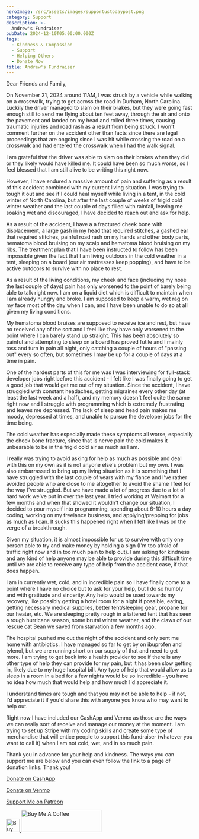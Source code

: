 ```yaml
---
heroImage: /src/assets/images/supportustodaypost.png
category: Support
description: >-
  Andrew's Fundraiser
pubDate: 2024-12-10T05:00:00.000Z
tags:
  - Kindness & Compassion
  - Support
  - Helping Others
  - Donate Now
title: Andrew's Fundraiser
---
```


Dear Friends and Family,

On November 21, 2024 around 11AM, I was struck by a vehicle while walking on a crosswalk, trying to get across the road in Durham, North Carolina. Luckily the driver managed to slam on their brakes, but they were going fast enough still to send me flying about ten feet away, through the air and onto the pavement and landed on my head and rolled three times, causing traumatic injuries and road rash as a result from being struck. I won't comment further on the accident other than facts since there are legal proceedings that are ongoing since I was hit while crossing the road on a crosswalk and had entered the crosswalk when I had the walk signal.

I am grateful that the driver was able to slam on their brakes when they did or they likely would have killed me. It could have been so much worse, so I feel blessed that I am still alive to be writing this right now.

However, I have endured a massive amount of pain and suffering as a result of this accident combined with my current living situation. I was trying to tough it out and see if I could heal myself while living in a tent, in the cold winter of North Carolina, but after the last couple of weeks of frigid cold winter weather and the last couple of days filled with rainfall, leaving me soaking wet and discouraged, I have decided to reach out and ask for help.

As a result of the accident, I have a a fractured cheek bone with displacement, a large gash in my head that required stitches, a gashed ear that required stitches, painful road rash on my hands and other body parts, hematoma blood bruising on my scalp and hematoma blood bruising on my ribs. The treatment plan that I have been instructed to follow has been impossible given the fact that I am living outdoors in the cold weather in a tent, sleeping on a board (our air mattresses keep popping), and have to be active outdoors to survive with no place to rest.

As a result of the living conditions, my cheek and face (including my nose the last couple of days) pain has only worsened to the point of barely being able to talk right now. I am on a liquid diet which is difficult to maintain when I am already hungry and broke. I am supposed to keep a warm, wet rag on my face most of the day when I can, and I have been unable to do so at all given my living conditions.

My hematoma blood bruises are supposed to receive ice and rest, but have no received any of the sort and I feel like they have only worsened to the point where I can barely stand up straight. This has been absolutely so painful and attempting to sleep on a board has proved futile and I mainly toss and turn in pain all night, only catching a couple of hours of "passing out" every so often, but sometimes I may be up for a couple of days at a time in pain.

One of the hardest parts of this for me was I was interviewing for full-stack developer jobs right before this accident - I felt like I was finally going to get a  good job that would get me out of my situation. Since the accident, I have struggled with constant headaches, getting migraines every other day (at least the last week and a half), and my memory doesn't feel quite the same right now and I struggle with programming which is extremely frustrating and leaves me depressed. The lack of sleep and head pain makes me moody, depressed at times, and unable to pursue the developer jobs for the time being.

The cold weather has especially made these symptoms all worse, especially the cheek bone fracture, since that is nerve pain the cold makes it unbearable to be in the frigid cold air as much as I am.

I really was trying to avoid asking for help as much as possible and deal with this on my own as it is not anyone else's problem but my own. I was also embarrassed to bring up my living situation as it is something that I have struggled with the last couple of years with my fiance and I've rather avoided people who are close to me altogether to avoid the shame I feel for the way I've struggled. But we have made a lot of progress due to a lot of hard work we've put in over the last year. I tried working at Walmart for a few months and when that showed it wouldn't change our situation, I decided to pour myself into programming, spending about 6-10 hours a day coding, working on my freelance business, and applying/prepping for jobs as much as I can. It sucks this happened right when I felt like I was on the verge of a breakthrough.

Given my situation, it is almost impossible for us to survive with only one person able to try and make money by holding a sign (I'm too afraid of traffic right now and in too much pain to help out). I am asking for kindness and any kind of help anyone may be able to provide during this difficult time until we are able to receive any type of help from the accident case, if that does happen.

I am in currently wet, cold, and in incredible pain so I have finally come to a point where I have no choice but to ask for your help, but I do so humbly and with gratitude and sincerity. Any help would be used towards my recovery, like possibly getting a hotel room for a night if possible, eating, getting necessary medical supplies, better tent/sleeping gear, propane for our heater, etc. We are sleeping pretty rough in a tattered tent that has seen a rough hurricane season, some brutal winter weather, and the claws of our rescue cat Bean we saved from starvation a few months ago.

The hospital pushed me out the night of the accident and only sent me home with antibiotics. I have managed so far to get by on ibuprofen and tylenol, but we are running short on our supply of that and need to get more. I am trying to get back into a health provider to see if there is any other type of help they can provide for my pain, but it has been slow getting in, likely due to my huge hospital bill. Any type of help that would allow us to sleep in a room in a bed for a few nights would be so incredible - you have no idea how much that would help and how much I'd appreciate it.

I understand times are tough and that you may not be able to help - if not, I'd appreciate it if you'd share this with anyone you know who may want to help out.

Right now I have included our CashApp and Venmo as those are the ways we can really sort of receive and manage our money at the moment. I am trying to set up Stripe with my coding skills and create some type of merchandise that will entice people to support this fundraiser (whatever you want to call it) when I am not cold, wet, and in so much pain.

Thank you in advance for your help and kindness. The ways you can support me are below and you can even follow the link to a page of donation links. Thank you!

<a
	href='https://cash.app/$lisaweisbeck4'
	class='bg-green-400 hover:bg-emerald-600 focus:bg-green-400 text-white border-black dark:border-white border-solid border-2 rounded-lg font-semibold w-fit px-4 py-2 no-underline'
	target='_blank'>
	Donate on CashApp
</a>


<a
	href='https://venmo.com/?txn=pay&audience=friends&recipients=@lisaweisbeck4'
	class='ml-4 bg-blue-400 hover:bg-sky-400 focus:bg-blue-400 text-white border-black dark:border-white border-solid border-2 rounded-lg font-semibold w-fit px-4 py-2 no-underline'
	target='_blank'>
	Donate on Venmo
</a>


<a href='https://patreon.com/andrewweisbeck4?utm_medium=unknown&utm_source=join_link&utm_campaign=creatorshare_creator&utm_content=copyLink'
	class='bg-sky-700 dark:bg-slate-50 text-white dark:text-sky-700 dark:hover:bg-emerald-700 dark:hover:text-white dark:focus:bg-slate-50 dark:focus:text-sky-700 w-fit rounded-lg px-4 py-2 font-semibold hover:bg-emerald-700 focus:bg-sky-700 no-underline'
	target='_blank'>
	Support Me on Patreon
</a>

<a href='https://ko-fi.com/Z8Z4VJ1VA' target='_blank'>
	<img
		height='36'
		style='border:0px;height:36px;'
		src='https://storage.ko-fi.com/cdn/kofi2.png?v=3'
		border='0'
		alt='Buy Me a Coffee at ko-fi.com'
	/>
</a>

<a href='https://www.buymeacoffee.com/andrewweisbeck4' target='_blank'>
	<img
		src='https://cdn.buymeacoffee.com/buttons/v2/default-yellow.png'
		alt='Buy Me A Coffee'
		style='height: 60px !important;width: 217px !important;'
	/>
</a>

